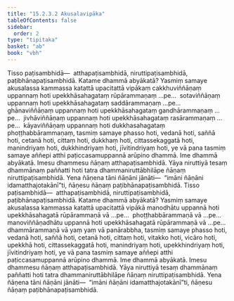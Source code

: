 ```yaml
---
title: "15.2.3.2 Akusalavipāka"
tableOfContents: false
sidebar:
  order: 2
type: "tipitaka"
basket: "ab"
book: "vbh"
---
```



<DynamicBreadcrumb />

<Division number="741" book="vbh" bookNo="30" page="316">

<Paragraph number="2159" book="vbh">
Tisso paṭisambhidā—  atthapaṭisambhidā, niruttipaṭisambhidā, paṭibhānapaṭisambhidā.
</Paragraph>

<Paragraph number="2160" book="vbh">
Katame dhammā abyākatā? Yasmiṃ samaye akusalassa kammassa katattā upacitattā vipākaṃ cakkhuviññāṇaṃ uppannaṃ hoti upekkhāsahagataṃ rūpārammaṇaṃ …pe…  sotaviññāṇaṃ uppannaṃ hoti upekkhāsahagataṃ saddārammaṇaṃ …pe…  ghānaviññāṇaṃ uppannaṃ hoti upekkhāsahagataṃ gandhārammaṇaṃ …pe…  jivhāviññāṇaṃ uppannaṃ hoti upekkhāsahagataṃ rasārammaṇaṃ …pe…  kāyaviññāṇaṃ uppannaṃ hoti dukkhasahagataṃ phoṭṭhabbārammaṇaṃ, tasmiṃ samaye phasso hoti, vedanā hoti, saññā hoti, cetanā hoti, cittaṃ hoti, dukkhaṃ hoti, cittassekaggatā hoti, manindriyaṃ hoti, dukkhindriyaṃ hoti, jīvitindriyaṃ hoti, ye vā pana tasmiṃ samaye aññepi atthi paṭiccasamuppannā arūpino dhammā. Ime dhammā abyākatā. Imesu dhammesu ñāṇaṃ atthapaṭisambhidā. Yāya niruttiyā tesaṃ dhammānaṃ paññatti hoti tatra dhammaniruttābhilāpe ñāṇaṃ niruttipaṭisambhidā. Yena ñāṇena tāni ñāṇāni jānāti—  “imāni ñāṇāni idamatthajotakānī”ti, ñāṇesu ñāṇaṃ paṭibhānapaṭisambhidā.
</Paragraph>

</Division>
<Division number="742" book="vbh" bookNo="30" page="316">

<Paragraph number="2161" book="vbh">
Tisso paṭisambhidā—  atthapaṭisambhidā, niruttipaṭisambhidā, paṭibhānapaṭisambhidā.
</Paragraph>

<Paragraph number="2162" book="vbh">
Katame dhammā abyākatā? Yasmiṃ samaye akusalassa kammassa katattā upacitattā vipākā manodhātu uppannā hoti upekkhāsahagatā rūpārammaṇā vā …pe…  phoṭṭhabbārammaṇā vā …pe…  manoviññāṇadhātu uppannā hoti upekkhāsahagatā rūpārammaṇā vā …pe…  dhammārammaṇā vā yaṃ yaṃ vā panārabbha, tasmiṃ samaye phasso hoti, vedanā hoti, saññā hoti, cetanā hoti, cittaṃ hoti, vitakko hoti, vicāro hoti, upekkhā hoti, cittassekaggatā hoti, manindriyaṃ hoti, upekkhindriyaṃ hoti, jīvitindriyaṃ hoti, ye vā pana tasmiṃ samaye aññepi atthi paṭiccasamuppannā arūpino dhammā. Ime dhammā abyākatā. Imesu dhammesu ñāṇaṃ atthapaṭisambhidā. Yāya niruttiyā tesaṃ dhammānaṃ paññatti hoti tatra dhammaniruttābhilāpe ñāṇaṃ niruttipaṭisambhidā. Yena ñāṇena tāni ñāṇāni jānāti—  “imāni ñāṇāni idamatthajotakānī”ti, ñāṇesu ñāṇaṃ paṭibhānapaṭisambhidā.
</Paragraph>
</Division>